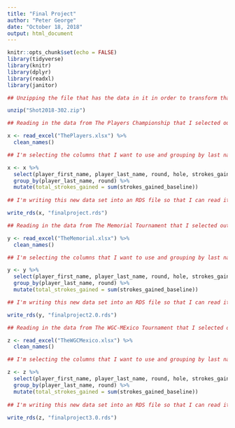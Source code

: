 ```yaml
---
title: "Final Project"
author: "Peter George"
date: "October 18, 2018"
output: html_document
---
```


```r
knitr::opts_chunk$set(echo = FALSE)
library(tidyverse)
library(knitr)
library(dplyr)
library(readxl)
library(janitor)
```

```r
## Unzipping the file that has the data in it in order to transform that data into the strokes gained data that I want to use

unzip("Shot2018-302.zip")

## Reading in the data from The Players Championship that I selected out of the zip file as an excel sheet in order to modify it. I'm also cleaning the names of the column so that they will not be problematic to use down the road

x <- read_excel("ThePlayers.xlsx") %>%
  clean_names()

## I'm selecting the columns that I want to use and grouping by last name and round. I'm trying to find strokes gained data and all of the columns I have selected will help me pick out that data. I want to know the total strokes gained by round so I'm creating a new column using mutate and adding up all of the strokes_gained_baseline per round per player

x <- x %>%
  select(player_first_name, player_last_name, round, hole, strokes_gained_baseline, player_number) %>%
  group_by(player_last_name, round) %>%
  mutate(total_strokes_gained = sum(strokes_gained_baseline)) 
  
## I'm writing this new data set into an RDS file so that I can read it into the shiny app. If I don't do this my shiny app will have incomplete data to work with and will therefore not work properly. I'm organizing my data into three chunks, so I will have three RDS files which I will all read into the shiny app.

write_rds(x, "finalproject.rds")
```

```r
## Reading in the data from The Memorial Tournament that I selected out of the zip file as an excel sheet in order to modify it. I'm also cleaning the names of the column so that they will not be problematic to use down the road

y <- read_excel("TheMemorial.xlsx") %>%
  clean_names()

## I'm selecting the columns that I want to use and grouping by last name and round. I'm trying to find strokes gained data and all of the columns I have selected will help me pick out that data. I want to know the total strokes gained by round so I'm creating a new column using mutate and adding up all of the strokes_gained_baseline per round per player

y <- y %>%
  select(player_first_name, player_last_name, round, hole, strokes_gained_baseline, player_number) %>%
  group_by(player_last_name, round) %>%
  mutate(total_strokes_gained = sum(strokes_gained_baseline)) 

## I'm writing this new data set into an RDS file so that I can read it into the shiny app. If I don't do this my shiny app will have incomplete data to work with and will therefore not work properly. I'm organizing my data into three chunks, so I will have three RDS files which I will all read into the shiny app.

write_rds(y, "finalproject2.0.rds")
```

```r
## Reading in the data from The WGC-MExico Tournament that I selected out of the zip file as an excel sheet in order to modify it. I'm also cleaning the names of the column so that they will not be problematic to use down the road

z <- read_excel("TheWGCMexico.xlsx") %>%
  clean_names()

## I'm selecting the columns that I want to use and grouping by last name and round. I'm trying to find strokes gained data and all of the columns I have selected will help me pick out that data. I want to know the total strokes gained by round so I'm creating a new column using mutate and adding up all of the strokes_gained_baseline per round per player

z <- z %>%
  select(player_first_name, player_last_name, round, hole, strokes_gained_baseline, player_number) %>%
  group_by(player_last_name, round) %>%
  mutate(total_strokes_gained = sum(strokes_gained_baseline)) 
  
## I'm writing this new data set into an RDS file so that I can read it into the shiny app. If I don't do this my shiny app will have incomplete data to work with and will therefore not work properly. I'm organizing my data into three chunks, so I will have three RDS files which I will all read into the shiny app.
 
write_rds(z, "finalproject3.0.rds")
```
